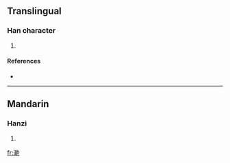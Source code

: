 ==Translingual==

===Han character===
{{Han char|rn=85|rad=水|as=14|sn=17|four=|canj=水手月山 (EQBU)}}

# {{defn|Han|sort=水14}}

====References====
* {{Han ref|kx=0656.220|dkj=18518|dj=1067.060|hdz=31765.110|uh=6FEA|ud=28650}}

----

==Mandarin==

===Hanzi===
{{cmn-hanzi|pin=[[jiàn]] ([[jian4]]), [[jìng]] ([[jing4]]), [[lán]] ([[lan2]]), [[lǎn]] ([[lan3]])|wg=chien<sup>4</sup>, ching<sup>4</sup>, lan<sup>2</sup>, lan<sup>3</sup>}}

# {{defn|Mandarin}}

[[fr:濪]]